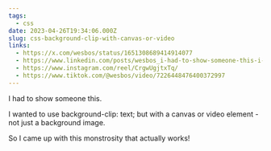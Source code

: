 ```yaml
---
tags:
  - css
date: 2023-04-26T19:34:06.000Z
slug: css-background-clip-with-canvas-or-video
links:
  - https://x.com/wesbos/status/1651308689414914077
  - https://www.linkedin.com/posts/wesbos_i-had-to-show-someone-this-i-wanted-to-activity-7057074991678263296-NXOt/
  - https://www.instagram.com/reel/CrgwUgjtxTq/
  - https://www.tiktok.com/@wesbos/video/7226448476400372997
---
```


I had to show someone this.

I wanted to use background-clip: text; but with a canvas or video element - not just a background image.

So I came up with this monstrosity that actually works!
